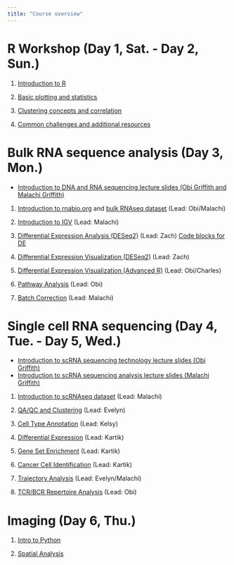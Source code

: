 ```yaml
---
title: "Course overview"
---
```


# R Workshop (Day 1, Sat. - Day 2, Sun.)

1.  [Introduction to R](course/1_introR.qmd)

2.  [Basic plotting and statistics](course/2_basicplotting.qmd)

3.  [Clustering concepts and correlation](course/3_clustering.qmd)

4.  [Common challenges and additional resources](course/4_qctrouble.qmd)

# Bulk RNA sequence analysis (Day 3, Mon.)

* [Introduction to DNA and RNA sequencing lecture slides (Obi Griffith and Malachi Griffith)](https://github.com/griffithlab/rnabio.org/blob/master/assets/lectures/cri/Day1-IntroToRNA%2BDNA.pdf)

1. [Introduction to rnabio.org](https://rnabio.org/) and [bulk RNAseq dataset](https://rnabio.org/module-01-inputs/0001/05/01/RNAseq_Data/) (Lead: Obi/Malachi)

2. [Introduction to IGV](https://rnabio.org/module-02-alignment/0002/05/02/AlignVis_IGV/) (Lead: Malachi)

3. [Differential Expression Analysis (DESeq2)](https://rnabio.org/module-03-expression/0003/03/03/Differential_Expression-DESeq2/) (Lead: Zach)
[Code blocks for DE](course/test_newfile.qmd)

4. [Differential Expression Visualization (DESeq2)](https://rnabio.org/module-03-expression/0003/04/02/DE_Visualization-DESeq2/) (Lead: Zach)

5. [Differential Expression Visualization (Advanced R)](https://rnabio.org/module-03-expression/0003/04/03/DE_Visualization_AdvancedR/) (Lead: Obi/Charles)

6. [Pathway Analysis](https://rnabio.org/module-03-expression/0003/05/01/DE_Pathway_Analysis/) (Lead: Obi)

7. [Batch Correction](https://rnabio.org/module-03-expression/0003/06/02/Batch-Correction/) (Lead: Malachi)

# Single cell RNA sequencing (Day 4, Tue. - Day 5, Wed.)

* [Introduction to scRNA sequencing technology lecture slides (Obi Griffith)](https://github.com/griffithlab/rnabio.org/blob/master/assets/lectures/cri/Day2-IntroToSCRNA.pdf)
* [Introduction to scRNA sequencing analysis lecture slides (Malachi Griffith)](https://github.com/griffithlab/rnabio.org/blob/master/assets/lectures/cri/Day3-AdvancedSCRNA.pdf)

1. [Introduction to scRNAseq dataset](https://rnabio.org/module-08-scrna/0008/01/02/scRNA_Data/) (Lead: Malachi)

2. [QA/QC and Clustering](https://rnabio.org/module-08-scrna/0008/02/01/QA_clustering/) (Lead: Evelyn)

3. [Cell Type Annotation](https://rnabio.org/module-08-scrna/0008/03/01/Cell_annotation/) (Lead: Kelsy)

4. [Differential Expression](https://rnabio.org/module-08-scrna/0008/04/01/DE_analysis/) (Lead: Kartik)

5. [Gene Set Enrichment](https://rnabio.org/module-08-scrna/0008/05/01/Gene_set_enrichment/) (Lead: Kartik)

6. [Cancer Cell Identification](https://rnabio.org/module-08-scrna/0008/06/01/Cancer_cell_identification/) (Lead: Kartik)

7. [Trajectory Analysis](https://rnabio.org/module-08-scrna/0008/07/01/Differentiation_trajectory/) (Lead: Evelyn/Malachi)

8. [TCR/BCR Repertoire Analysis](https://rnabio.org/module-08-scrna/0008/08/01/TCR_BCR_analysis/) (Lead: Obi)


# Imaging (Day 6, Thu.)

1. [Intro to Python](course/python_tutorial.ipynb)

2. [Spatial Analysis](course/spatial_demo.ipynb)

